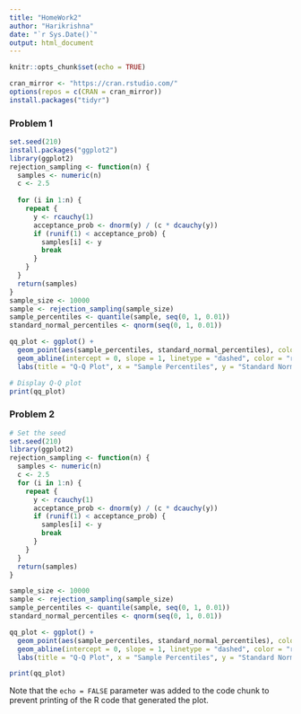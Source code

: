 ```yaml
---
title: "HomeWork2"
author: "Harikrishna"
date: "`r Sys.Date()`"
output: html_document
---
```


```r
knitr::opts_chunk$set(echo = TRUE)
```

```r
cran_mirror <- "https://cran.rstudio.com/"
options(repos = c(CRAN = cran_mirror))
install.packages("tidyr")
```

### Problem 1
```r
set.seed(210)
install.packages("ggplot2")
library(ggplot2)
rejection_sampling <- function(n) {
  samples <- numeric(n)
  c <- 2.5
  
  for (i in 1:n) {
    repeat {
      y <- rcauchy(1)
      acceptance_prob <- dnorm(y) / (c * dcauchy(y))
      if (runif(1) < acceptance_prob) {
        samples[i] <- y
        break
      }
    }
  }
  return(samples)
}
sample_size <- 10000
sample <- rejection_sampling(sample_size)
sample_percentiles <- quantile(sample, seq(0, 1, 0.01))
standard_normal_percentiles <- qnorm(seq(0, 1, 0.01))

qq_plot <- ggplot() +
  geom_point(aes(sample_percentiles, standard_normal_percentiles), color = "blue") +
  geom_abline(intercept = 0, slope = 1, linetype = "dashed", color = "red") +
  labs(title = "Q-Q Plot", x = "Sample Percentiles", y = "Standard Normal Percentiles")

# Display Q-Q plot
print(qq_plot)
```


### Problem 2

```r
# Set the seed
set.seed(210)
library(ggplot2)
rejection_sampling <- function(n) {
  samples <- numeric(n)
  c <- 2.5
  for (i in 1:n) {
    repeat {
      y <- rcauchy(1)
      acceptance_prob <- dnorm(y) / (c * dcauchy(y))
      if (runif(1) < acceptance_prob) {
        samples[i] <- y
        break
      }
    }
  }
  return(samples)
}

sample_size <- 10000
sample <- rejection_sampling(sample_size)
sample_percentiles <- quantile(sample, seq(0, 1, 0.01))
standard_normal_percentiles <- qnorm(seq(0, 1, 0.01))

qq_plot <- ggplot() +
  geom_point(aes(sample_percentiles, standard_normal_percentiles), color = "blue") +
  geom_abline(intercept = 0, slope = 1, linetype = "dashed", color = "red") +
  labs(title = "Q-Q Plot", x = "Sample Percentiles", y = "Standard Normal Percentiles")

print(qq_plot)
```

Note that the `echo = FALSE` parameter was added to the code chunk to prevent printing of the R code that generated the plot.
